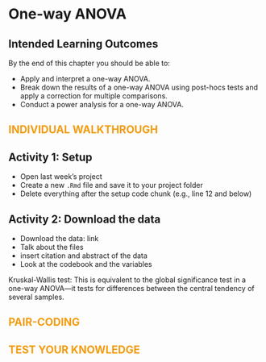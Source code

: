 # One-way ANOVA {#sec-oneway}

## Intended Learning Outcomes {.unnumbered}

By the end of this chapter you should be able to:

- Apply and interpret a one-way ANOVA.
- Break down the results of a one-way ANOVA using post-hocs tests and apply a correction for multiple comparisons.
- Conduct a power analysis for a one-way ANOVA.

## [Individual Walkthrough]{style="color: #F39C12; text-transform: uppercase;"} {.unnumbered}

## Activity 1: Setup

* Open last week’s project
* Create a new `.Rmd` file and save it to your project folder
* Delete everything after the setup code chunk (e.g., line 12 and below)



## Activity 2: Download the data

* Download the data: link
* Talk about the files
* insert citation and abstract of the data
* Look at the codebook and the variables



Kruskal-Wallis test: This is equivalent to the global significance test in a one-way ANOVA—it tests for differences between the central tendency of several samples.



## [Pair-coding]{style="color: #F39C12; text-transform: uppercase;"} {.unnumbered}




## [Test your knowledge]{style="color: #F39C12; text-transform: uppercase;"} {.unnumbered}


